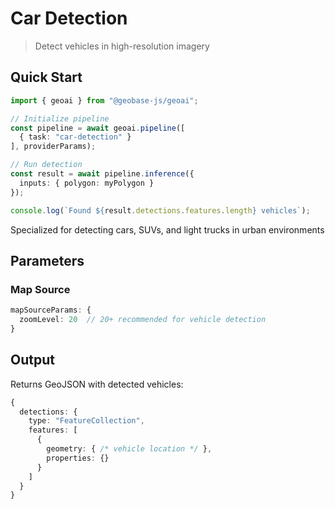 
# Car Detection
> Detect vehicles in high-resolution imagery

## Quick Start

```typescript
import { geoai } from "@geobase-js/geoai";

// Initialize pipeline
const pipeline = await geoai.pipeline([
  { task: "car-detection" }
], providerParams);

// Run detection
const result = await pipeline.inference({
  inputs: { polygon: myPolygon }
});

console.log(`Found ${result.detections.features.length} vehicles`);
```

<Callout type="info" emoji="🚗">
  Specialized for detecting cars, SUVs, and light trucks in urban environments
</Callout>

## Parameters

### Map Source
```typescript
mapSourceParams: {
  zoomLevel: 20  // 20+ recommended for vehicle detection
}
```

## Output

Returns GeoJSON with detected vehicles:

```typescript
{
  detections: {
    type: "FeatureCollection",
    features: [
      {
        geometry: { /* vehicle location */ },
        properties: {}
      }
    ]
  }
}
```